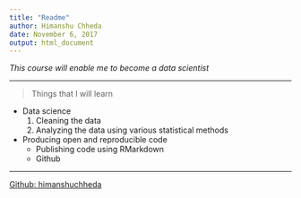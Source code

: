 ```yaml
---
title: "Readme"
author: Himanshu Chheda
date: November 6, 2017
output: html_document
---
```

*This course will enable me to become a data scientist*

***
> Things that I will learn

  * Data science
    1. Cleaning the data
    2. Analyzing the data using various statistical methods
  * Producing open and reproducible code
    + Publishing code using RMarkdown
    + Github
    
***
[Github: himanshuchheda](https://github.com/himanshuchheda/IODS-project)
